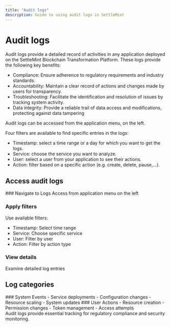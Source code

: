 ```yaml
---
title: "Audit logs"
description: Guide to using audit logs in SettleMint
---
```



# Audit logs

Audit logs provide a detailed record of activities in any application deployed
on the SettleMint Blockchain Transformation Platform. These logs provide the
following key benefits:

- Compliance: Ensure adherence to regulatory requirements and industry
  standards.
- Accountability: Maintain a clear record of actions and changes made by users
  for transparency.
- Troubleshooting: Facilitate the identification and resolution of issues by
  tracking system activity.
- Data integrity: Provide a reliable trail of data access and modifications,
  protecting against data tampering

Audit logs can be accessed from the application menu, on the left.

Four filters are available to find specific entries in the logs:

- Timestamp: select a time range or a day for which you want to get the logs.
- Service: choose the service you want to analyze.
- User: select a user from your application to see their actions.
- Action: filter based on a specific action (e.g. create, delete, pause,...).

## Access audit logs

<Steps>
  ### Navigate to Logs
  Access from application menu on the left

### Apply filters

Use available filters:

- Timestamp: Select time range
- Service: Choose specific service
- User: Filter by user
- Action: Filter by action type

### View details

Examine detailed log entries

</Steps>

## Log categories

<div className="grid grid-cols-1 md:grid-cols-2 gap-6 mb-8">
  <Card>
    ### System Events
    - Service deployments
    - Configuration changes
    - Resource scaling
    - System updates
  </Card>

  <Card>
    ### User Actions
    - Resource creation
    - Permission changes
    - Token management
    - Access attempts
  </Card>
</div>

<Callout type="info">
  Audit logs provide essential tracking for regulatory compliance and security
  monitoring.
</Callout>
